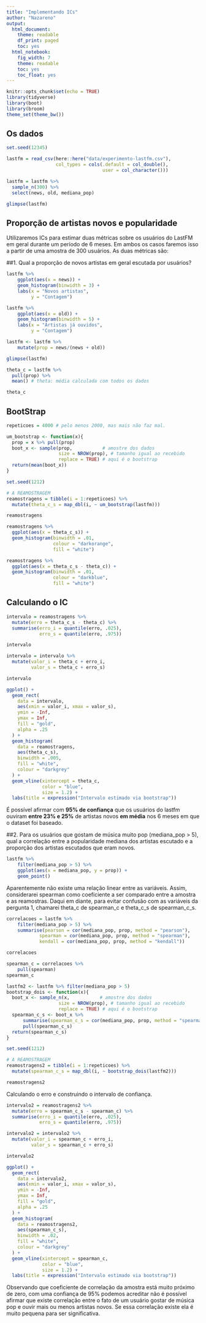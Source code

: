 ```yaml
---
title: "Implementando ICs"
author: "Nazareno"
output:
  html_document:
    theme: readable
    df_print: paged
    toc: yes
  html_notebook:
    fig_width: 7
    theme: readable
    toc: yes
    toc_float: yes
---
```


```r
knitr::opts_chunk$set(echo = TRUE)
library(tidyverse)
library(boot)
library(broom)
theme_set(theme_bw())
```

## Os dados

```r
set.seed(12345)

lastfm = read_csv(here::here("data/experimento-lastfm.csv"), 
                  col_types = cols(.default = col_double(), 
                                   user = col_character()))

lastfm = lastfm %>% 
  sample_n(300) %>% 
  select(news, old, mediana_pop)

glimpse(lastfm)
```

## Proporção de artistas novos e popularidade

Utilizaremos ICs para estimar duas métricas sobre os usuários do LastFM em geral durante um período de 6 meses. Em ambos os casos faremos isso a partir de uma amostra de 300 usuários. As duas métricas são: 

##1. Qual a proporção de novos artistas em geral escutada por usuários?

```r
lastfm %>% 
    ggplot(aes(x = news)) +
    geom_histogram(binwidth = 3) +
    labs(x = "Novos artistas",
         y = "Contagem")

lastfm %>% 
    ggplot(aes(x = old)) +
    geom_histogram(binwidth = 5) + 
    labs(x = "Artistas já ouvidos",
         y = "Contagem")
```

```r
lastfm <- lastfm %>%
    mutate(prop = news/(news + old))

glimpse(lastfm)

theta_c = lastfm %>%  
  pull(prop) %>% 
  mean() # theta: média calculada com todos os dados

theta_c
```

## BootStrap

```r
repeticoes = 4000 # pelo menos 2000, mas mais não faz mal.

um_bootstrap <- function(x){
  prop = x %>% pull(prop)
  boot_x <- sample(prop,           # amostre dos dados
                   size = NROW(prop), # tamanho igual ao recebido
                   replace = TRUE) # aqui é o bootstrap
  return(mean(boot_x))
}

set.seed(1212)

# A REAMOSTRAGEM
reamostragens = tibble(i = 1:repeticoes) %>% 
  mutate(theta_c_s = map_dbl(i, ~ um_bootstrap(lastfm)))

reamostragens
```


```r
reamostragens %>%
  ggplot(aes(x = theta_c_s)) +
  geom_histogram(binwidth = .01,
                 colour = "darkorange",
                 fill = "white")

reamostragens %>%
  ggplot(aes(x = theta_c_s - theta_c)) +
  geom_histogram(binwidth = .01,
                 colour = "darkblue",
                 fill = "white")
```


## Calculando o IC

```r
intervalo = reamostragens %>% 
  mutate(erro = theta_c_s - theta_c) %>% 
  summarise(erro_i = quantile(erro, .025), 
            erro_s = quantile(erro, .975))

intervalo
```


```r
intervalo = intervalo %>% 
  mutate(valor_i = theta_c + erro_i, 
         valor_s = theta_c + erro_s)

intervalo
```

```r
ggplot() +
  geom_rect(
    data = intervalo,
    aes(xmin = valor_i, xmax = valor_s),
    ymin = -Inf,
    ymax = Inf,
    fill = "gold",
    alpha = .25
  ) +
  geom_histogram(
    data = reamostragens,
    aes(theta_c_s),
    binwidth = .005,
    fill = "white",
    colour = "darkgrey"
  ) +
  geom_vline(xintercept = theta_c,
             color = "blue",
             size = 1.2) +
  labs(title = expression("Intervalo estimado via bootstrap"))
```


É possível afirmar com **95% de confiança** que os usuários do lastfm ouviram **entre 23% e 25%** de artistas novos **em média** nos 6 meses em que o dataset foi baseado.



##2. Para os usuários que gostam de música muito pop (mediana_pop > 5), qual a correlação entre a popularidade mediana dos artistas escutado e a proporção dos artistas escutados que eram novos.

```r
lastfm %>% 
    filter(mediana_pop > 5) %>%
    ggplot(aes(x = mediana_pop, y = prop)) +
    geom_point()
```

Aparentemente não existe uma relação linear entre as variáveis. Assim, considerarei spearman como coeficiente a ser comparado entre a amostra e as reamostras. Daqui em diante, para evitar confusão com as variáveis da pergunta 1, chamarei theta_c de spearman_c e theta_c_s de spearman_c_s.


```r
correlacoes = lastfm %>%
    filter(mediana_pop > 5) %>%
    summarise(pearson = cor(mediana_pop, prop, method = "pearson"), 
            spearman = cor(mediana_pop, prop, method = "spearman"),
            kendall = cor(mediana_pop, prop, method = "kendall"))

correlacoes

spearman_c = correlacoes %>%
    pull(spearman)
spearman_c
```

```r

lastfm2 <- lastfm %>% filter(mediana_pop > 5)
bootstrap_dois <- function(x){
  boot_x <- sample_n(x,           # amostre dos dados
                   size = NROW(prop), # tamanho igual ao recebido
                   replace = TRUE) # aqui é o bootstrap
  spearman_c_s <- boot_x %>%
      summarise(spearman_c_s = cor(mediana_pop, prop, method = "spearman")) %>%
      pull(spearman_c_s)
  return(spearman_c_s)
}

set.seed(1212)

# A REAMOSTRAGEM
reamostragens2 = tibble(i = 1:repeticoes) %>% 
  mutate(spearman_c_s = map_dbl(i, ~ bootstrap_dois(lastfm2)))

reamostragens2
```


Calculando o erro e construindo o intervalo de confiança.

```r
intervalo2 = reamostragens2 %>% 
  mutate(erro = spearman_c_s - spearman_c) %>% 
  summarise(erro_i = quantile(erro, .025), 
            erro_s = quantile(erro, .975))

intervalo2 = intervalo2 %>% 
  mutate(valor_i = spearman_c + erro_i, 
         valor_s = spearman_c + erro_s)

intervalo2
```

```r
ggplot() +
  geom_rect(
    data = intervalo2,
    aes(xmin = valor_i, xmax = valor_s),
    ymin = -Inf,
    ymax = Inf,
    fill = "gold",
    alpha = .25
  ) +
  geom_histogram(
    data = reamostragens2,
    aes(spearman_c_s),
    binwidth = .02,
    fill = "white",
    colour = "darkgrey"
  ) +
  geom_vline(xintercept = spearman_c,
             color = "blue",
             size = 1.2) +
  labs(title = expression("Intervalo estimado via bootstrap"))
```

Observando que coeficiente de correlação da amostra está muito próximo de zero, com uma confiança de 95% podemos acreditar não é possível afirmar que existe correlação entre o fato de um usuário gostar de música pop e ouvir mais ou menos artistas novos. Se essa correlação existe ela é muito pequena para ser significativa.


